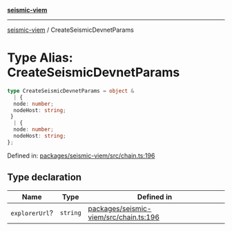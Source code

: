[**seismic-viem**](/seismic-viem/README.mdx)

---

[seismic-viem](/seismic-viem/globals.mdx) / CreateSeismicDevnetParams

# Type Alias: CreateSeismicDevnetParams

```ts
type CreateSeismicDevnetParams = object &
  | {
  node: number;
  nodeHost: string;
 }
  | {
  node: number;
  nodeHost: string;
};
```

Defined in: [packages/seismic-viem/src/chain.ts:196](https://github.com/SeismicSystems/seismic-client/blob/e8122c87fd8029044309fb1fb7eeb938d5015e19/packages/seismic-viem/src/chain.ts#L196)

## Type declaration

| Name           | Type     | Defined in                                                                                                                                                                       |
| -------------- | -------- | -------------------------------------------------------------------------------------------------------------------------------------------------------------------------------- |
| `explorerUrl`? | `string` | [packages/seismic-viem/src/chain.ts:196](https://github.com/SeismicSystems/seismic-client/blob/e8122c87fd8029044309fb1fb7eeb938d5015e19/packages/seismic-viem/src/chain.ts#L196) |
